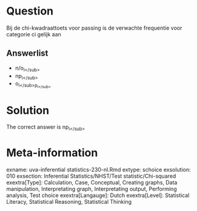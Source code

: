Question
========

Bij de chi-kwadraattoets voor passing is de verwachte frequentie voor categorie ci gelijk aan 

Answerlist
----------
* n\/o<sub>i<\/sub>
* np<sub>i<\/sub>
* o<sub>i<\/sub>p<sub>i<\/sub>

Solution
========

The correct answer is  np<sub>i<\/sub> 

Meta-information
================
exname: uva-inferential statistics-230-nl.Rmd 
extype: schoice 
exsolution: 010 
exsection: Inferential Statistics/NHST/Test statistic/Chi-squared
exextra[Type]: Calculation, Case, Conceptual, Creating graphs, Data manipulation, Interpretating graph, Interpretating output, Performing analysis, Test choice 
exextra[Langauge]: Dutch 
exextra[Level]: Statistical Literacy, Statistical Reasoning, Statistical Thinking 
